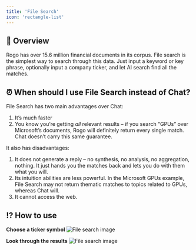 ```yaml
---
title: 'File Search'
icon: 'rectangle-list'
---
```


## 🤖 Overview
Rogo has over 15.6 million financial documents in its corpus. File search is the simplest way to search through this data. Just input a keyword or key phrase, optionally input a company ticker, and let AI search find all the matches.

## ⏰ When should I use File Search instead of Chat?
File Search has two main advantages over Chat:
1. It’s much faster
2. You know you’re getting *all* relevant results – if you search “GPUs” over Microsoft’s documents, Rogo will definitely return every single match. Chat doesn’t carry this same guarantee.

It also has disadvantages:
1. It does not generate a reply – no synthesis, no analysis, no aggregation, nothing. It just hands you the matches back and lets you do with them what you will.
2. Its intuition abilities are less powerful. In the Microsoft GPUs example, File Search may not return thematic matches to topics related to GPUs, whereas Chat will.
3. It cannot access the web.

## ⁉️ How to use
**Choose a ticker symbol**
<img
	className="block dark:hidden"
	src="/images/file-search-1.png"
	alt="File search image"
/>

**Look through the results**
<img
	className="block dark:hidden"
	src="/images/file-search-2.png"
	alt="File search image"
/>